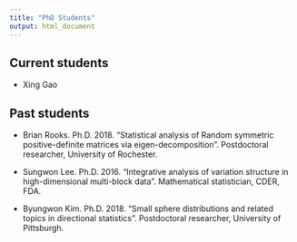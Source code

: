 ---
title: "PhD Students"
output: html_document
---

## Current students
 
- Xing Gao

## Past students 

- Brian Rooks. Ph.D. 2018. "Statistical analysis of Random symmetric positive-definite matrices via eigen-decomposition". Postdoctoral researcher, University of Rochester.

- Sungwon Lee. Ph.D. 2016. "Integrative analysis of variation structure in high-dimensional multi-block data". Mathematical statistician, CDER, FDA.

- Byungwon Kim. Ph.D. 2018. "Small sphere distributions and related topics in directional statistics".  Postdoctoral researcher, University of Pittsburgh.